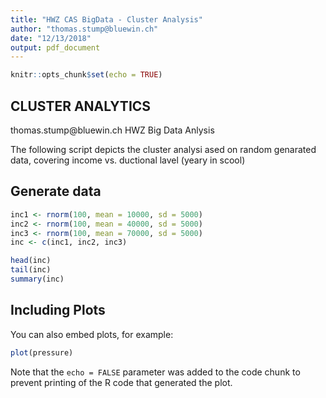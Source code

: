 ```yaml
---
title: "HWZ CAS BigData - Cluster Analysis"
author: "thomas.stump@bluewin.ch"
date: "12/13/2018"
output: pdf_document
---
```


```r
knitr::opts_chunk$set(echo = TRUE)
```

## CLUSTER ANALYTICS

thomas.stump@bluewin.ch 
HWZ Big Data Anlysis

The following script depicts the cluster analysi
 ased on random genarated data, covering income vs.
ductional lavel (yeary in scool)


## Generate data

```r
inc1 <- rnorm(100, mean = 10000, sd = 5000)
inc2 <- rnorm(100, mean = 40000, sd = 5000)
inc3 <- rnorm(100, mean = 70000, sd = 5000)
inc <- c(inc1, inc2, inc3)

head(inc)
tail(inc)
summary(inc)
```

## Including Plots

You can also embed plots, for example:

```r
plot(pressure)
```

Note that the `echo = FALSE` parameter was added to the code chunk to prevent printing of the R code that generated the plot.
